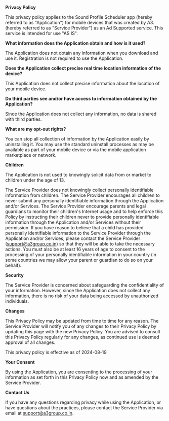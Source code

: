 **Privacy Policy**

This privacy policy applies to the Sound Profile Scheduler app (hereby referred to as "Application") for mobile devices that was created by A3\. (hereby referred to as "Service Provider") as an Ad Supported service. This service is intended for use "AS IS".

**What information does the Application obtain and how is it used?**

The Application does not obtain any information when you download and use it. Registration is not required to use the Application.

**Does the Application collect precise real time location information of the device?**

This Application does not collect precise information about the location of your mobile device.

**Do third parties see and/or have access to information obtained by the Application?**

Since the Application does not collect any information, no data is shared with third parties.

**What are my opt-out rights?**

You can stop all collection of information by the Application easily by uninstalling it. You may use the standard uninstall processes as may be available as part of your mobile device or via the mobile application marketplace or network.

**Children**

The Application is not used to knowingly solicit data from or market to children under the age of 13.

The Service Provider does not knowingly collect personally identifiable information from children. The Service Provider encourages all children to never submit any personally identifiable information through the Application and/or Services. The Service Provider encourage parents and legal guardians to monitor their children's Internet usage and to help enforce this Policy by instructing their children never to provide personally identifiable information through the Application and/or Services without their permission. If you have reason to believe that a child has provided personally identifiable information to the Service Provider through the Application and/or Services, please contact the Service Provider (support@a3group.co.in) so that they will be able to take the necessary actions. You must also be at least 16 years of age to consent to the processing of your personally identifiable information in your country (in some countries we may allow your parent or guardian to do so on your behalf).

**Security**

The Service Provider is concerned about safeguarding the confidentiality of your information. However, since the Application does not collect any information, there is no risk of your data being accessed by unauthorized individuals.

**Changes**

This Privacy Policy may be updated from time to time for any reason. The Service Provider will notify you of any changes to their Privacy Policy by updating this page with the new Privacy Policy. You are advised to consult this Privacy Policy regularly for any changes, as continued use is deemed approval of all changes.

This privacy policy is effective as of 2024-08-19

**Your Consent**

By using the Application, you are consenting to the processing of your information as set forth in this Privacy Policy now and as amended by the Service Provider.

**Contact Us**

If you have any questions regarding privacy while using the Application, or have questions about the practices, please contact the Service Provider via email at [support@a3group.co.in](mailto:support@a3group.co.in).
